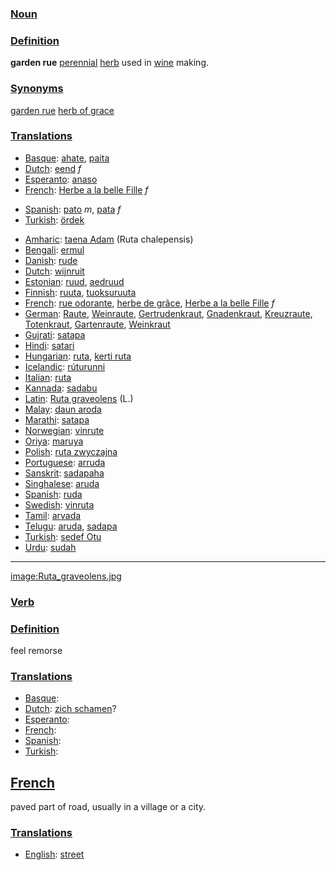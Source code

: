 ===[[Noun]]===

===[[Definition]]===
'''garden rue''' [[perennial]] [[herb]] used in [[wine]] making.

===[[Synonym]]s===

[[garden rue]]
[[herb of grace]]

===[[Translation]]s===
*[[Basque]]: [[ahate]], [[paita]]
*[[Dutch]]: [[eend]] ''f''
*[[Esperanto]]: [[anaso]]
*[[French]]: [[Herbe a la belle Fille]] ''f''

*[[Spanish]]: [[pato]] ''m'', [[pata]] ''f''
*[[Turkish]]: [[ördek]]

*[[Amharic]]: [[taena Adam]] (Ruta chalepensis)
*[[Bengali]]: [[ermul]]
*[[Danish]]: [[rude]]
*[[Dutch]]: [[wijnruit]]
*[[Estonian]]: [[ruud]], [[aedruud]]
*[[Finnish]]: [[ruuta]], [[tuoksuruuta]]
*[[French]]: [[rue odorante]], [[herbe de grâce]],  [[Herbe a la belle Fille]] ''f''
*[[German]]: [[Raute]], [[Weinraute]], [[Gertrudenkraut]], [[Gnadenkraut]], [[Kreuzraute]], [[Totenkraut]], [[Gartenraute]], [[Weinkraut]]
*[[Gujrati]]: [[satapa]]
*[[Hindi]]: [[satari]]
*[[Hungarian]]: [[ruta]], [[kerti ruta]]
*[[Icelandic]]: [[rúturunni]]
*[[Italian]]: [[ruta]]
*[[Kannada]]: [[sadabu]]
*[[Latin]]: [[Ruta graveolens]] (L.)
*[[Malay]]: [[daun aroda]]
*[[Marathi]]: [[satapa]]
*[[Norwegian]]: [[vinrute]]
*[[Oriya]]: [[maruya]]
*[[Polish]]: [[ruta zwyczajna]]
*[[Portuguese]]: [[arruda]]
*[[Sanskrit]]: [[sadapaha]]
*[[Singhalese]]: [[aruda]]
*[[Spanish]]: [[ruda]]
*[[Swedish]]: [[vinruta]]
*[[Tamil]]: [[arvada]]
*[[Telugu]]: [[aruda]], [[sadapa]]
*[[Turkish]]: [[sedef Otu]]
*[[Urdu]]: [[sudah]]



----

[[image:Ruta_graveolens.jpg]]

===[[Verb]]===

===[[Definition]]===
feel remorse

===[[Translation]]s===
*[[Basque]]: [[]]
*[[Dutch]]: [[zich schamen]]?
*[[Esperanto]]: [[]]
*[[French]]: [[]]
*[[Spanish]]: [[]]
*[[Turkish]]: [[]]

==[[French]]==

paved part of road, usually in a village or a city.

===[[Translations]]===
*[[English]]: [[street]]